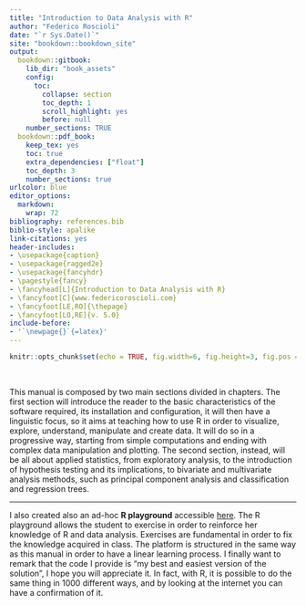 ```yaml
---
title: "Introduction to Data Analysis with R"
author: "Federico Roscioli"
date: "`r Sys.Date()`"
site: "bookdown::bookdown_site"
output:
  bookdown::gitbook:
    lib_dir: "book_assets"
    config:
      toc:
        collapse: section
        toc_depth: 1
        scroll_highlight: yes
        before: null
    number_sections: TRUE
  bookdown::pdf_book:
    keep_tex: yes
    toc: true
    extra_dependencies: ["float"]
    toc_depth: 3
    number_sections: true
urlcolor: blue
editor_options: 
  markdown: 
    wrap: 72
bibliography: references.bib
biblio-style: apalike
link-citations: yes
header-includes:
- \usepackage{caption}
- \usepackage{ragged2e}
- \usepackage{fancyhdr}
- \pagestyle{fancy}
- \fancyhead[L]{Introduction to Data Analysis with R}
- \fancyfoot[C]{www.federicoroscioli.com}
- \fancyfoot[LE,RO]{\thepage}
- \fancyfoot[LO,RE]{v. 5.0}
include-before:
- '`\newpage{}`{=latex}'
---
```


```r
knitr::opts_chunk$set(echo = TRUE, fig.width=6, fig.height=3, fig.pos = 'H', out.extra = "")
```

\pagebreak

 
\pagebreak

<!-- Add Spatial inference -->

This manual is composed by two main sections divided in chapters. The
first section will introduce the reader to the basic characteristics of
the software required, its installation and configuration, it will then
have a linguistic focus, so it aims at teaching how to use R in order to
visualize, explore, understand, manipulate and create data. It will do
so in a progressive way, starting from simple computations and ending
with complex data manipulation and plotting. The second section,
instead, will be all about applied statistics, from exploratory
analysis, to the introduction of hypothesis testing and its
implications, to bivariate and multivariate analysis methods, such as
principal component analysis and classification and regression trees.

------------------------------------------------------------------------

I also created also an ad-hoc **R playground** accessible
[here](https://federicoroscioli.shinyapps.io/exercises/). The R
playground allows the student to exercise in order to reinforce her
knowledge of R and data analysis. Exercises are fundamental in order to
fix the knowledge acquired in class. The platform is structured in the
same way as this manual in order to have a linear learning process. I
finally want to remark that the code I provide is "my best and easiest
version of the solution", I hope you will appreciate it. In fact, with
R, it is possible to do the same thing in 1000 different ways, and by
looking at the internet you can have a confirmation of it.



